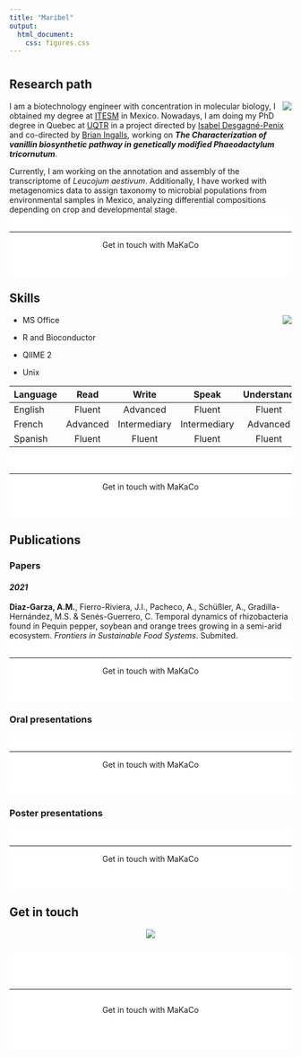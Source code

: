 ```yaml
--- 
title: "Maribel"
output: 
  html_document:
    css: figures.css
---
```


<style type="text/css">
footer {
   bottom: 0;
   width: 100%;
   background-color: white;
display: block;
   text-align: center;
}
</style>
<script src="https://kit.fontawesome.com/0af1a424a5.js" crossorigin="anonymous"></script>

# {.tabset .tabset-fade}

## **Research path**

<img src="images/maribel.png" align="right">

I am a biotechnology engineer with concentration in molecular biology, I obtained my degree at [ITESM](https://tec.mx/es) in Mexico. Nowadays, I am doing my PhD degree in Quebec at [UQTR](https://www.uqtr.ca/informationgenerale/english.shtml) in a project directed by [Isabel Desgagné-Penix](https://oraprdnt.uqtr.uquebec.ca/pls/public/gscw031?owa_no_site=3466) and co-directed by [Brian Ingalls](https://uwaterloo.ca/applied-mathematics/people-profiles/brian-ingalls), working on **_The Characterization of vanillin biosynthetic pathway in genetically modified Phaeodactylum tricornutum_**. 

Currently, I am working on the annotation and assembly of the transcriptome of *Leucojum aestivum*. Additionally, I have worked with metagenomics data to assign taxonomy to microbial populations from environmental samples in Mexico, analyzing differential compositions depending on crop and developmental stage. 
<footer>
&nbsp;
<hr />
<!-- <p style="text-align: center;">Copyright &copy; 2020 MaKaCo, Inc. All rights reserved.</p> -->


<p style="text-align: center;">Get in touch with MaKaCo</p>
<p style="text-align: center;font-size: 2em">[<i class="fab fa-github"></i>](https://github.com/makacom)     [<i class="fab fa-twitter"></i>]()     [<i class="fab fa-linkedin-in"></i>]()  </p>
&nbsp;

</footer>

## **Skills**

<img src="images/maribel.png" align="right">

  - MS Office

  - R and Bioconductor 

  - QIIME 2

  - Unix


| Language | Read | Write | Speak | Understand | Native |
|:----|:---:|:---:|:---:|:---:|:---:|
| English | Fluent | Advanced | Fluent | Fluent | |
| French | Advanced | Intermediary | Intermediary | Advanced | |
| Spanish  | Fluent | Fluent | Fluent | Fluent | Yes |
  
<footer>
&nbsp;
<hr />
<!-- <p style="text-align: center;">Copyright &copy; 2020 MaKaCo, Inc. All rights reserved.</p> -->


<p style="text-align: center;">Get in touch with MaKaCo</p>
<p style="text-align: center;font-size: 2em">[<i class="fab fa-github"></i>](https://github.com/makacom)     [<i class="fab fa-twitter"></i>]()     [<i class="fab fa-linkedin-in"></i>]()  </p>
&nbsp;

</footer>

## **Publications** {.tabset .tab-fade}


### **Papers**

#### *2021*

**Diaz-Garza, A.M.**, Fierro-Riviera, J.I., Pacheco, A., Schüßler, A., Gradilla-Hernández, M.S. & Senés-Guerrero, C. Temporal dynamics of rhizobacteria found in Pequin pepper, soybean and orange trees growing in a semi-arid ecosystem. _Frontiers in Sustainable Food Systems_. Submited. 
<footer>
&nbsp;
<hr />
<!-- <p style="text-align: center;">Copyright &copy; 2020 MaKaCo, Inc. All rights reserved.</p> -->


<p style="text-align: center;">Get in touch with MaKaCo</p>
<p style="text-align: center;font-size: 2em">[<i class="fab fa-github"></i>](https://github.com/makacom)     [<i class="fab fa-twitter"></i>]()     [<i class="fab fa-linkedin-in"></i>]()  </p>
&nbsp;

</footer>

### **Oral presentations**

<footer>
&nbsp;
<hr />
<!-- <p style="text-align: center;">Copyright &copy; 2020 MaKaCo, Inc. All rights reserved.</p> -->


<p style="text-align: center;">Get in touch with MaKaCo</p>
<p style="text-align: center;font-size: 2em">[<i class="fab fa-github"></i>](https://github.com/makacom)     [<i class="fab fa-twitter"></i>]()     [<i class="fab fa-linkedin-in"></i>]()  </p>
&nbsp;

</footer>

### **Poster presentations**

<footer>
&nbsp;
<hr />
<!-- <p style="text-align: center;">Copyright &copy; 2020 MaKaCo, Inc. All rights reserved.</p> -->


<p style="text-align: center;">Get in touch with MaKaCo</p>
<p style="text-align: center;font-size: 2em">[<i class="fab fa-github"></i>](https://github.com/makacom)     [<i class="fab fa-twitter"></i>]()     [<i class="fab fa-linkedin-in"></i>]()  </p>
&nbsp;

</footer>

## **Get in touch**


<p align="center"> <img src="images/maribel.png"> </p>

<span style="font-size: 2em"> <p  align="center"> [<i class="fab fa-twitter"></i>]() [<i class="fab fa-linkedin-in"></i>](https://www.linkedin.com/in/aracely-maribel-diaz-garza-6989b5169/) [<i class="fab fa-github"></i>](http://github.com/MaribelDG) </p> </span>



<footer>
&nbsp;
<hr />
<!-- <p style="text-align: center;">Copyright &copy; 2020 MaKaCo, Inc. All rights reserved.</p> -->


<p style="text-align: center;font-size: 0.5em">Get in touch with MaKaCo</p>
<p style="text-align: center;font-size: 1em">[<i class="fab fa-github"></i>](https://github.com/makacom)     [<i class="fab fa-twitter"></i>]()     [<i class="fab fa-linkedin-in"></i>]()  </p>
&nbsp;

</footer>

